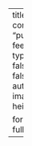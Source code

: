 ---
title: "Publications" 
listing: 
  contents: 
    - "publications/**/index.qmd"
  feed: true
  sort: "date desc"
  type: default
  categories: false
  sort-ui: false
  filter-ui: false
  fields: [image, title, author, categories, date]
  image-align: left
  image-height: 10em
  # page-size: 5
  

format: 
  html: 
    page-layout: full
title-block-banner: false
---
